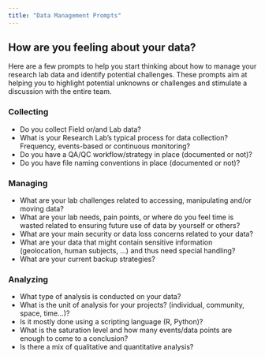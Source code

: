 ```yaml
---
title: "Data Management Prompts"
---
```


## How are you feeling about your data?

Here are a few prompts to help you start thinking about how to manage your research lab data and identify potential challenges. These prompts aim at helping you to highlight potential unknowns or challenges and stimulate a discussion with the entire team.

### Collecting

- Do you collect Field or/and Lab data?
- What is your Research Lab's typical process for data collection? Frequency, events-based or continuous monitoring?
- Do you have a QA/QC workflow/strategy in place (documented or not)?
- Do you have file naming conventions in place (documented or not)?

### Managing

- What are your lab challenges related to accessing, manipulating and/or moving data?
- What are your lab needs, pain points, or where do you feel time is wasted related to ensuring future use of data by yourself or others?
- What are your main security or data loss concerns related to your data?
- What are your data that might contain sensitive information (geolocation, human subjects, ...) and thus need special handling?
- What are your current backup strategies?


### Analyzing

- What type of analysis is conducted on your data?
- What is the unit of analysis for your projects? (individual, community, space, time...)?
- Is it mostly done using a scripting language (R, Python)?
- What is the saturation level and how many events/data points are enough to come to a conclusion?
- Is there a mix of qualitative and quantitative analysis?


